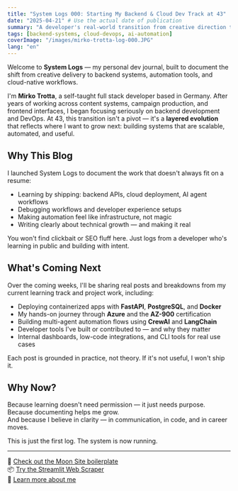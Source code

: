 ```yaml
---
title: "System Logs 000: Starting My Backend & Cloud Dev Track at 43"
date: "2025-04-21" # Use the actual date of publication
summary: "A developer's real-world transition from creative direction to backend systems, automation, and cloud workflows — learning in public at 43 with FastAPI, Azure, Docker, and CrewAI."
tags: [backend-systems, cloud-devops, ai-automation]
coverImage: "/images/mirko-trotta-log-000.JPG"
lang: "en"
---
```


Welcome to **System Logs** — my personal dev journal, built to document the shift from creative delivery to backend systems, automation tools, and cloud-native workflows.

I'm **Mirko Trotta**, a self-taught full stack developer based in Germany. After years of working across content systems, campaign production, and frontend interfaces, I began focusing seriously on backend development and DevOps. At 43, this transition isn't a pivot — it's a **layered evolution** that reflects where I want to grow next: building systems that are scalable, automated, and useful.

## Why This Blog

I launched System Logs to document the work that doesn't always fit on a resume:

- Learning by shipping: backend APIs, cloud deployment, AI agent workflows  
- Debugging workflows and developer experience setups  
- Making automation feel like infrastructure, not magic  
- Writing clearly about technical growth — and making it real

You won't find clickbait or SEO fluff here. Just logs from a developer who's learning in public and building with intent.

## What's Coming Next

Over the coming weeks, I'll be sharing real posts and breakdowns from my current learning track and project work, including:

- Deploying containerized apps with **FastAPI**, **PostgreSQL**, and **Docker**
- My hands-on journey through **Azure** and the **AZ-900** certification
- Building multi-agent automation flows using **CrewAI** and **LangChain**
- Developer tools I've built or contributed to — and why they matter
- Internal dashboards, low-code integrations, and CLI tools for real use cases

Each post is grounded in practice, not theory. If it's not useful, I won't ship it.

## Why Now?

Because learning doesn't need permission — it just needs purpose.  
Because documenting helps me grow.  
And because I believe in clarity — in communication, in code, and in career moves.

This is just the first log. The system is now running.

---

🚀 [Check out the Moon Site boilerplate](https://github.com/mirkotrotta/moon-site)  
📦 [Try the Streamlit Web Scraper](https://github.com/mirkotrotta/streamlit_web_scraper)  
🧠 [Learn more about me](https://www.mirkotrotta.com/about)
